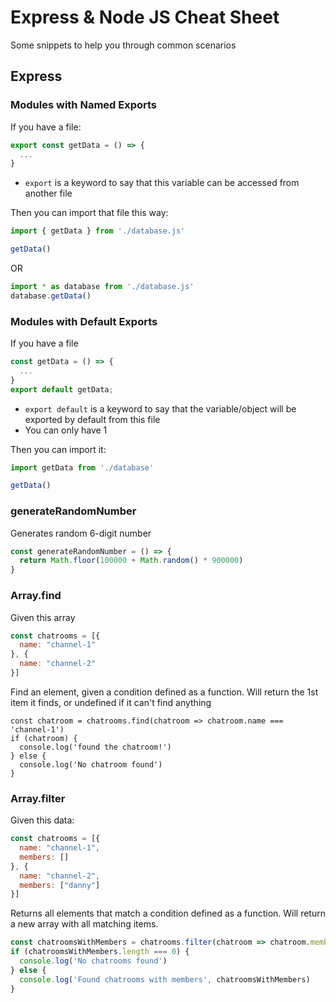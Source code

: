 # Express & Node JS Cheat Sheet

Some snippets to help you through common scenarios

## Express

### Modules with Named Exports

If you have a file:

```js title="database.js"
export const getData = () => {
  ...
}
```

* `export` is a keyword to say that this variable can be accessed from another file

Then you can import that file this way:

```js title="app.js"
import { getData } from './database.js'

getData()
```

OR
```js title="app.js"
import * as database from './database.js'
database.getData()
```
### Modules with Default Exports

If you have a file
```js title="database.js"
const getData = () => {
  ...
}
export default getData;
```

* `export default` is a keyword to say that the variable/object will be exported by default from this file
* You can only have 1

Then you can import it:
```js title="app.js"
import getData from './database'

getData()
```


### generateRandomNumber

Generates random 6-digit number

```js
const generateRandomNumber = () => {
  return Math.floor(100000 + Math.random() * 900000)
}
```

### Array.find

Given this array

```js
const chatrooms = [{
  name: "channel-1"
}, {
  name: "channel-2"
}]
```

Find an element, given a condition defined as a function. Will return the 1st item it finds, or undefined if it can't find anything
```
const chatroom = chatrooms.find(chatroom => chatroom.name === 'channel-1')
if (chatroom) {
  console.log('found the chatroom!')
} else {
  console.log('No chatroom found')
}
```

### Array.filter

Given this data:

```js
const chatrooms = [{
  name: "channel-1",
  members: []
}, {
  name: "channel-2",
  members: ["danny"]
}]
```

Returns all elements that match a condition defined as a function. Will return a new array with all matching items.

```js
const chatroomsWithMembers = chatrooms.filter(chatroom => chatroom.members.length > 0)
if (chatroomsWithMembers.length === 0) {
  console.log('No chatrooms found')
} else {
  console.log('Found chatrooms with members', chatroomsWithMembers)
}
```